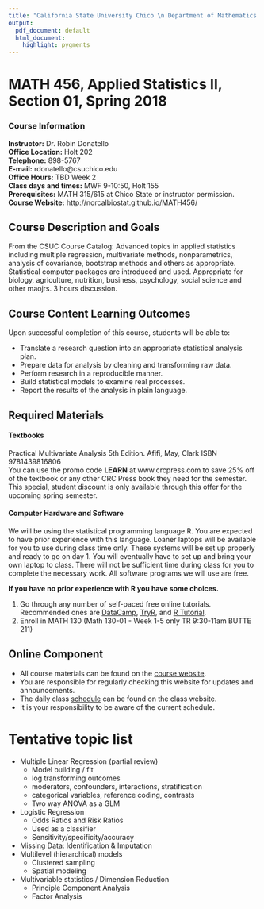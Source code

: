 ```yaml
---
title: "California State University Chico \n Department of Mathematics and Statistics"
output:
  pdf_document: default
  html_document:
    highlight: pygments
---
```


# MATH 456, Applied Statistics II, Section 01, Spring 2018

### Course Information
**Instructor:** Dr. Robin Donatello  
**Office Location:** Holt 202  
**Telephone:** 898-5767    
**E-mail:** rdonatello@csuchico.edu    
**Office Hours:** TBD Week 2  
**Class days and times:** MWF 9-10:50, Holt 155  
**Prerequisites:** MATH 315/615 at Chico State or instructor permission.  
**Course Website:** http://norcalbiostat.github.io/MATH456/ 

## Course Description and Goals
From the CSUC Course Catalog: Advanced topics in applied statistics including multiple regression, multivariate methods, nonparametrics, analysis of covariance, bootstrap methods and others as appropriate. Statistical computer packages are introduced and used. Appropriate for biology, agriculture, nutrition, business, psychology, social science and other maojrs. 3 hours discussion.


## Course Content Learning Outcomes
Upon successful completion of this course, students will be able to:  

* Translate a research question into an appropriate statistical analysis plan. 
* Prepare data for analysis by cleaning and transforming raw data. 
* Perform research in a reproducible manner. 
* Build statistical models to examine real processes. 
* Report the results of the analysis in plain language. 


## Required Materials
#### Textbooks
Practical Multivariate Analysis 5th Edition. Afifi, May, Clark ISBN 9781439816806  
You can use the promo code **LEARN** at www.crcpress.com  to save 25% off of the textbook or any other CRC Press book they need for the semester. This special, student discount is only available through this offer for the upcoming spring semester.

#### Computer Hardware and Software 
We will be using the statistical programming language R. You are expected to have prior experience with this language. 
Loaner laptops will be available for you to use during class time only. These systems will be set up properly and ready to go on day 1. You will eventually have to set up and bring your own laptop to class. There will not be sufficient time during class for you to complete the necessary work. All software programs we will use are free.  


**If you have no prior experience with R you have some choices.**

1) Go through any number of self-paced free online tutorials. Recommended ones are [DataCamp](https://www.datacamp.com/courses/free-introduction-to-r), [TryR](http://tryr.codeschool.com/), and [R Tutorial](http://www.r-tutor.com/r-introduction).
2) Enroll in MATH 130 (Math 130-01 - Week 1-5 only TR 9:30-11am BUTTE 211)


## Online Component
* All course materials can be found on the [course website](http://norcalbiostat.github.io/MATH456/). 
* You are responsible for regularly checking this website for updates and announcements.
* The daily class [schedule](Schedule.html) can be found on the class website.
* It is your responsibility to be aware of the current schedule.

# Tentative topic list

* Multiple Linear Regression (partial review)
    - Model building / fit
    - log transforming outcomes
    - moderators, confounders, interactions, stratification
    - categorical variables, reference coding, contrasts
    - Two way ANOVA as a GLM
* Logistic Regression
    - Odds Ratios and Risk Ratios
    - Used as a classifier
    - Sensitivity/specificity/accuracy
* Missing Data: Identification & Imputation
* Multilevel (hierarchical) models
    - Clustered sampling
    - Spatial modeling
* Multivariable statistics / Dimension Reduction
    - Principle Component Analysis
    - Factor Analysis

    
    
    
    
    
